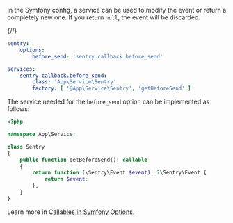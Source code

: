 In the Symfony config, a service can be used to modify the event or return a completely new one. If you return `null`, the event will be discarded.

{/*<!-- prettier-ignore -->*/}
```yaml {filename:config/packages/sentry.yaml}
sentry:
    options:
        before_send: 'sentry.callback.before_send'

services:
    sentry.callback.before_send:
        class: 'App\Service\Sentry'
        factory: [ '@App\Service\Sentry', 'getBeforeSend' ]
```

The service needed for the `before_send` option can be implemented as follows:

```php {filename:src/Service/Sentry.php}
<?php

namespace App\Service;

class Sentry
{
    public function getBeforeSend(): callable
    {
        return function (\Sentry\Event $event): ?\Sentry\Event {
            return $event;
        };
    }
}
```

<Alert>

Learn more in [Callables in Symfony Options](/platforms/php/guides/symfony/configuration/symfony-options/#callables).

</Alert>
